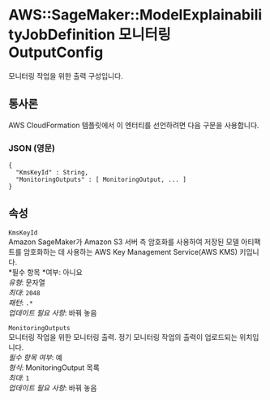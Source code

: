 # AWS::SageMaker::ModelExplainabilityJobDefinition 모니터링OutputConfig

모니터링 작업을 위한 출력 구성입니다.

## 통사론

AWS CloudFormation 템플릿에서 이 엔터티를 선언하려면 다음 구문을 사용합니다.

### JSON (영문)

```
{
  "KmsKeyId" : String,
  "MonitoringOutputs" : [ MonitoringOutput, ... ]
}
```

## 속성

`KmsKeyId`  
Amazon SageMaker가 Amazon S3 서버 측 암호화를 사용하여 저장된 모델 아티팩트를 암호화하는 데 사용하는 AWS Key Management Service(AWS KMS) 키입니다.  
*필수 항목 *여부: 아니요  
_유형_: 문자열  
_최대_: `2048`  
_패턴_: `.*`  
_업데이트 필요 사항_: 바꿔 놓음

`MonitoringOutputs`  
모니터링 작업을 위한 모니터링 출력. 정기 모니터링 작업의 출력이 업로드되는 위치입니다.  
_필수 항목 여부_: 예  
_형식_: MonitoringOutput 목록  
_최대_: `1`  
_업데이트 필요 사항_: 바꿔 놓음
